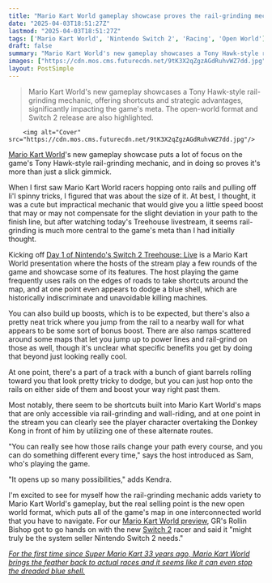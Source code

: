 ```yaml
---
title: "Mario Kart World gameplay showcase proves the rail-grinding mechanic is more than just a slick Tony Hawk-style gimmick: 'It opens up so many possibilities'"
date: "2025-04-03T18:51:27Z"
lastmod: "2025-04-03T18:51:27Z"
tags: ['Mario Kart World', 'Nintendo Switch 2', 'Racing', 'Open World']
draft: false
summary: "Mario Kart World's new gameplay showcases a Tony Hawk-style rail-grinding mechanic, offering shortcuts and strategic advantages, significantly impacting the game's meta.  The open-world format and Switch 2 release are also highlighted."
images: ["https://cdn.mos.cms.futurecdn.net/9tK3X2qZgzAGdRuhvWZ7dd.jpg"]
layout: PostSimple
---
```

> Mario Kart World's new gameplay showcases a Tony Hawk-style rail-grinding mechanic, offering shortcuts and strategic advantages, significantly impacting the game's meta.  The open-world format and Switch 2 release are also highlighted.


        <img alt="Cover" src="https://cdn.mos.cms.futurecdn.net/9tK3X2qZgzAGdRuhvWZ7dd.jpg"/>
        
[Mario Kart World](https://www.gamesradar.com/games/mario-kart-world-guide/)'s new gameplay showcase puts a lot of focus on the game's Tony Hawk-style rail-grinding mechanic, and in doing so proves it's more than just a slick gimmick.

When I first saw Mario Kart World racers hopping onto rails and pulling off li'l spinny tricks, I figured that was about the size of it. At best, I thought, it was a cute but impractical mechanic that would give you a little speed boost that may or may not compensate for the slight deviation in your path to the finish line, but after watching today's Treehouse livestream, it seems rail-grinding is much more central to the game's meta than I had initially thought.

Kicking off [Day 1 of Nintendo's Switch 2 Treehouse: Live](https://www.youtube.com/watch?v=MkNm2wmpyto) is a Mario Kart World presentation where the hosts of the stream play a few rounds of the game and showcase some of its features. The host playing the game frequently uses rails on the edges of roads to take shortcuts around the map, and at one point even appears to dodge a blue shell, which are historically indiscriminate and unavoidable killing machines.

You can also build up boosts, which is to be expected, but there's also a pretty neat trick where you jump from the rail to a nearby wall for what appears to be some sort of bonus boost. There are also ramps scattered around some maps that let you jump up to power lines and rail-grind on those as well, though it's unclear what specific benefits you get by doing that beyond just looking really cool.

At one point, there's a part of a track with a bunch of giant barrels rolling toward you that look pretty tricky to dodge, but you can just hop onto the rails on either side of them and boost your way right past them.

Most notably, there seem to be shortcuts built into Mario Kart World's maps that are only accessible via rail-grinding and wall-riding, and at one point in the stream you can clearly see the player character overtaking the Donkey Kong in front of him by utilizing one of these alternate routes.

"You can really see how those rails change your path every course, and you can do something different every time," says the host introduced as Sam, who's playing the game.

"It opens up so many possibilities," adds Kendra.

I'm excited to see for myself how the rail-grinding mechanic adds variety to Mario Kart World's gameplay, but the real selling point is the new open world format, which puts all of the game's map in one interconnected world that you have to navigate. For our [Mario Kart World preview](https://www.gamesradar.com/games/racing/mario-kart-world-hands-on-preview-first-impressions-april-2025/), GR's Rollin Bishop got to go hands on with the new [Switch 2](https://www.gamesradar.com/nintendo-switch-2-guide/) racer and said it "might truly be the system seller Nintendo Switch 2 needs."

[<em>For the first time since Super Mario Kart 33 years ago, Mario Kart World brings the feather back to actual races and it seems like it can even stop the dreaded blue shell.</em>](https://www.gamesradar.com/games/super-mario/for-the-first-time-since-super-mario-kart-33-years-ago-mario-kart-world-brings-the-feather-back-to-actual-races-and-it-seems-like-it-can-even-stop-the-dreaded-blue-shell/)
        